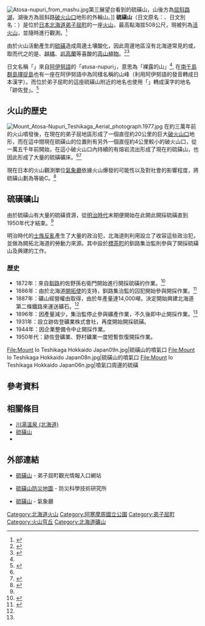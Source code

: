 {{Coord|43|36|37|N|144|26|19|E|type:mountain_region:JP-01|display=title}}
[[File:Atosa-nupuri_from_mashu.jpg|thumb]]第三展望台看到的硫磺山，山後方為[[屈斜路湖|屈斜路湖]]，湖後方為屈斜路[[破火山口|破火山口]]地形的外輪山。]]
'''硫磺山'''（日文原名：'''{{lang|ja|アトサヌプリ}}'''、日文別名：'''{{lang|ja|硫黄山}}'''）是位於[[日本|日本]][[北海道|北海道]][[弟子屈町|弟子屈町]]的一座[[火山|火山]]，最高點海拔508公尺，現被列為[[活火山|活火山]]，並隨時進行觀測。<ref name="氣象廳">{{cite web| url=http://www.data.jma.go.jp/svd/vois/data/sapporo/104_Atosanupri/104_index.html| title=アトサヌプリ　Atosanupuri（北海道）【常時観測火山】| publisher=[[氣象廳|氣象廳]]| language=ja| accessdate=2016-02-07| archive-date=2016-03-05| archive-url=https://web.archive.org/web/20160305090839/http://www.data.jma.go.jp/svd/vois/data/sapporo/104_Atosanupri/104_index.html| dead-url=no}}</ref>

由於火山活動產生的[[硫磺|硫磺]]造成周邊土壤酸化，因此周邊地區沒有北海道常見的{{tsl|ja|エゾマツ|蝦夷松}}或{{tsl|ja|トドマツ|椴松}}，取而代之的是{{tsl|ja|イソツツジ|磯杜鵑}}、[[越橘|越橘]]、[[岩高蘭|岩高蘭]]等喜酸的[[高山植物|高山植物]]。<ref name="川湯環境博物館中心">{{cite web| url=http://www6.marimo.or.jp/k_emc/iouzan.html| title=硫磺山MT. IWO| publisher=川湯環境博物館中心| language=ja| accessdate=2016-02-07| deadurl=yes| archiveurl=https://web.archive.org/web/20160207160501/http://www6.marimo.or.jp/k_emc/iouzan.html| archivedate=2016-02-07}}</ref><ref name="環境省">{{cite web| url=https://www.env.go.jp/park/akan/guide/view.html| title=景點介紹（川湯地區）| publisher=[[環境省|環境省]]| accessdate=2016-02-07| language=ja| archive-date=2016-03-27| archive-url=https://web.archive.org/web/20160327062003/http://www.env.go.jp/park/akan/guide/view.html| dead-url=no}}</ref>

日文名稱「{{lang|ja|アトサヌプリ}}」來自[[阿伊努語|阿伊努語]]的「atusa-nupuri」，意思為「裸露的山」<ref name="環境省"/>, 在[[南千島群島|南千島群島]][[擇捉島|擇捉島]]也有一座在阿伊努語中為同樣名稱的山峰{{tsl|ja|阿登佐岳}}（利用阿伊努語的發音轉成日本漢字）。而位於弟子屈町的這座硫磺山附近的地名也使用「{{lang|ja|アトサ}}」轉成漢字的地名「跡佐登」。<ref>{{Cite web| url=http://www.asahi-net.or.jp/~hi5k-stu/aynu/akan.htm| title=阿寒地名行| work=文字的世界| author=佐藤和美| language=ja| accessdate=2016-02-07| date=1987-06-28| archive-date=2016-04-05| archive-url=https://web.archive.org/web/20160405232752/http://www.asahi-net.or.jp/~hi5k-stu/aynu/akan.htm| dead-url=no}}</ref>

== 火山的歴史 ==
[[File:Mount_Atosa-Nupuri_Teshikaga_Aerial_photograph.1977.jpg|thumb]]
在約三萬年前的火山噴發後，在現在的弟子屈地區形成了一個直徑約20公里的巨大[[破火山口|破火山口]]地形，而在這中間現在硫磺山的位置則有另外一個直徑約4公里較小的破火山口，從一萬五千年前開始，在這小破火山口內持續的有熔岩流出形成了現在的硫磺山，也因此形成了大量的硫磺礦床。<ref name="氣象廳"/><ref>{{Cite web| url=http://vivaweb2.bosai.go.jp/v-hazard/L_read/05atosanupuri/05atosa_1h01-L.pdf| format=PDF| title=硫磺山防災地圖| publisher=防災科學技術研究所| work=火山情報WEB| accessdate=2016-02-07| language=ja| archive-date=2016-03-04| archive-url=https://web.archive.org/web/20160304192013/http://vivaweb2.bosai.go.jp/v-hazard/L_read/05atosanupuri/05atosa_1h01-L.pdf| dead-url=no}}</ref>

現在日本的火山觀測單位[[氣象廳_(日本)|氣象廳]]依據火山爆發的可能性以及對社會的影響程度，將硫磺山劃為等級C。<ref>{{Cite web| url=http://www.jma.go.jp/jma/press/0301/21a/yochiren.pdf| format=PDF| title=關於火山噴火予知連絡會活火山選定及火山活動度分類| publisher=氣象廳| language=ja| accessdate=2016-02-07| archive-date=2013-01-21| archive-url=https://web.archive.org/web/20130121085658/http://www.jma.go.jp/jma//press/0301/21a/yochiren.pdf| dead-url=no}}</ref>

== 硫磺礦山 ==
由於硫磺山有大量的硫磺資源，從[[明治時代|明治時代]]末期便開始在此開此開採硫磺直到1950年代才結束。<ref name="川湯環境博物館中心"/>

明治時代的[[士族反亂|士族反亂]]產生了大量的政治犯，北海道則利用設立了{{tsl|ja|集治監}}收容這些政治犯，並做為開拓北海道的勞動力來源。其中設於[[標茶町|標茶町]]的釧路集治監則參與了開採硫磺山及興建{{tsl|ja|釧路鉄道|釧路鐵道}}的工作。

=== 歴史 ===
* 1872年：來自[[釧路市|釧路]]的佐野孫右衛門開始進行開採硫磺的作業。<ref name="弟子屈町觀光情報入口網站">{{cite web| url=http://www.masyuko.or.jp/pc/sightseeing/iouzan.html| title=硫磺山| publisher=弟子屈町推進協議會| work=弟子屈町觀光情報入口網站| language=ja| accessdate=2016-02-07| archive-url=https://web.archive.org/web/20160123081409/http://www.masyuko.or.jp/pc/sightseeing/iouzan.html| archive-date=2016-01-23| dead-url=yes}}</ref>
* 1886年：由於北海道[[開拓使|開拓使]]的支持，釧路集治監的囚犯開始參與開採作業。<ref>{{cite web| url=http://www.town.shibecha.hokkaido.jp/gyousei/shibecha_gaiyou/rekishi/syuujikan.html| title=町的起源 集治監| publisher=標茶町| language=ja| accessdate=2016-02-07| archive-date=2016-03-04| archive-url=https://web.archive.org/web/20160304071248/http://www.town.shibecha.hokkaido.jp/gyousei/shibecha_gaiyou/rekishi/syuujikan.html| dead-url=no}}</ref>
* 1887年：礦山經營權由{{tsl|ja|安田財閥}}取得，由於年產量達14,000噸，決定開始興建北海道第二條鐵路{{tsl|ja|釧路鉄道|釧路鐵道}}來運送礦石。<ref name="弟子屈町觀光情報入口網站"/>
* 1896年：因產量減少，集治監停止參與礦產作業，不久後即中止開採作業。<ref name="弟子屈町觀光情報入口網站"/>
* 1931年：設立跡佐登礦業株式會社，再度開始開採硫磺。
* 1944年：因企業整備令中止開採作業。
* 1950年代：跡佐登礦業、野村礦業一度短暫恢復開採作業。

<gallery widths=200px heights=150px>
File:Mount Io Teshikaga Hokkaido Japan09n.jpg|硫磺山的噴氣口
File:Mount Io Teshikaga Hokkaido Japan08n.jpg|硫磺山的噴氣口
File:Mount Io Teshikaga Hokkaido Japan06n.jpg|噴氣口周邊的硫磺
</gallery>

== 參考資料 ==
{{Reflist|2}}

== 相關條目 ==
{{Commonscat|Mount Io (Akan)}}
* [[川湯溫泉_(北海道)|川湯溫泉 (北海道)]]
* [[硫磺山|硫磺山]]
* {{tsl|ja|釧路鉄道|釧路鐵道}}

== 外部連結 ==
* {{Ja}} [https://web.archive.org/web/20160123081409/http://www.masyuko.or.jp/pc/sightseeing/iouzan.html 硫磺山] - 弟子屈町觀光情報入口網站
* {{Ja}} [http://vivaweb2.bosai.go.jp/v-hazard/L_read/05atosanupuri/05atosa_1h01-L.pdf 硫磺山防災地圖] {{Wayback|url=http://vivaweb2.bosai.go.jp/v-hazard/L_read/05atosanupuri/05atosa_1h01-L.pdf |date=20160304192013 }} - 防災科學技術研究所
* {{Ja}} [http://www.data.jma.go.jp/svd/vois/data/sapporo/104_Atosanupri/104_index.html 硫磺山] {{Wayback|url=http://www.data.jma.go.jp/svd/vois/data/sapporo/104_Atosanupri/104_index.html |date=20160305090839 }} - 氣象廳

{{日本活火山}}
{{DEFAULTSORT: Iō-zan}}

[[Category:北海道火山|Category:北海道火山]]
[[Category:阿寒摩周國立公園|Category:阿寒摩周國立公園]]
[[Category:弟子屈町|Category:弟子屈町]]
[[Category:火山穹丘|Category:火山穹丘]]
[[Category:北海道礦山|Category:北海道礦山]]